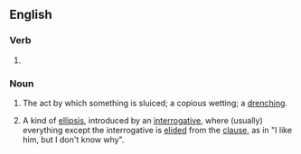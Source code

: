 ==English==

===Verb===
{{head|en|present participle}}

# {{present participle of|sluice|lang=en|nocat=1}}

===Noun===
{{en-noun}}
{{wikipedia}}
# The act by which something is sluiced; a copious wetting; a [[drench]]ing.
# {{lb|en|linguistics}} A kind of [[ellipsis]], introduced by an [[interrogative]], where (usually) everything except the interrogative is [[elide]]d from the [[clause]], as in "I like him, but I don't know why".